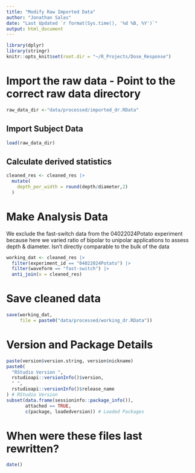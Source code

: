 ```yaml
---
title: "Modify Raw Imported Data"
author: "Jonathan Salas"
date: "Last Updated `r format(Sys.time(), '%d %B, %Y')`"
output: html_document
---
```


```r
library(dplyr)
library(stringr)
knitr::opts_knit$set(root.dir = "~/R_Projects/Dose_Response")
```

# Import the raw data - Point to the correct raw data directory

```r
raw_data_dir <-"data/processed/imported_dr.RData"
```


## Import Subject Data
```r
load(raw_data_dir)
```

## Calculate derived statistics

```r
cleaned_res <- cleaned_res |>
  mutate(
    depth_per_width = round(depth/diameter,2)
  ) 
```

# Make Analysis Data
 
We exclude the fast-switch data from the 04022024Potato experiment because here we varied ratio of bipolar to unipolar applications to assess depth & diameter. Isn't directly comparable to the bulk of the data

```r
working_dat <- cleaned_res |>
  filter(experiment_id == "04022024Potato") |> 
  filter(waveform == "fast-switch") |>
  anti_join(x = cleaned_res)
```

# Save cleaned data

```r
save(working_dat, 
     file = paste0("data/processed/working_dr.RData"))
```

# Version and Package Details

```r
paste(version$version.string, version$nickname)
paste0(
  "RStudio Version ",
  rstudioapi::versionInfo()$version,
  " ",
  rstudioapi::versionInfo()$release_name
) # RStudio Version
subset(data.frame(sessioninfo::package_info()),
       attached == TRUE,
       c(package, loadedversion)) # Loaded Packages
```

# When were these files last rewritten?

```r
date()
```